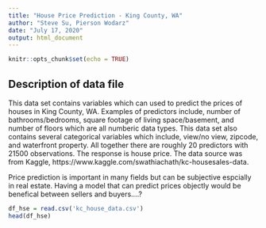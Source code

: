 ---
title: "House Price Prediction - King County, WA"
author: "Steve Su, Pierson Wodarz"
date: "July 17, 2020"
output: html_document
---

```{r setup, include=FALSE}
knitr::opts_chunk$set(echo = TRUE)
```

## Description of data file

This data set contains variables which can used to predict the prices of houses in King County, WA.  Examples of predictors include, number of bathrooms/bedrooms, square footage of living space/basement, and number of floors which are all numberic data types.  This data set also contains several categorical variables which include, view/no view, zipcode, and waterfront property.  All together there are roughly 20 predictors with 21500 observations.  The response is house price.  The data source was from Kaggle, https://www.kaggle.com/swathiachath/kc-housesales-data. 

Price prediction is important in many fields but can be subjective espcially in real estate.  Having a model that can predict prices objectly would be benefical between sellers and buyers....?    


```{r}
df_hse = read.csv('kc_house_data.csv')
head(df_hse)
```


